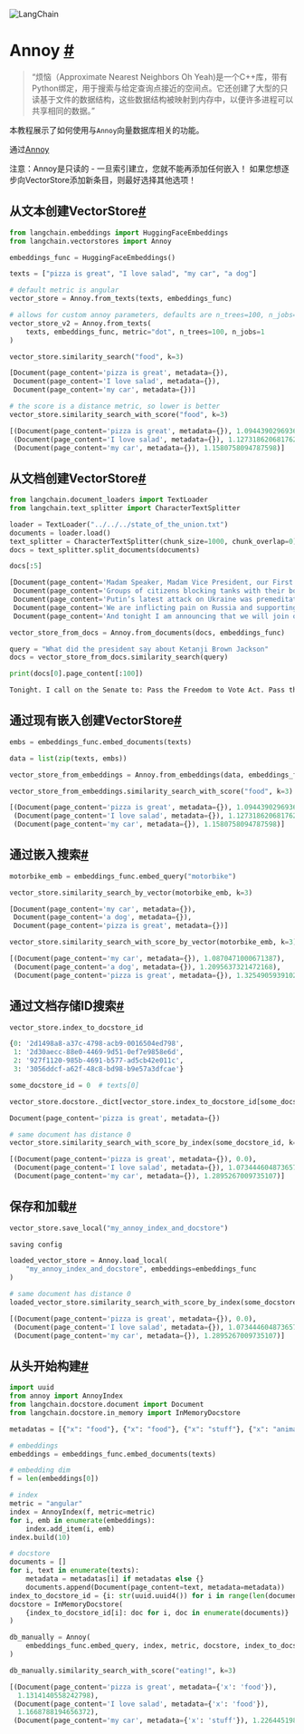 

<Head>
  <script>
    {
      `(function() {
         var _hmt = _hmt || [];
(function() {
  var hm = document.createElement("script");
  hm.src = "https://hm.baidu.com/hm.js?e60fb290e204e04c5cb6f79b0ac1e697";
  var s = document.getElementsByTagName("script")[0]; 
  s.parentNode.insertBefore(hm, s);
})();
       })();`
    }
  </script>
</Head>

![LangChain](https://pica.zhimg.com/50/v2-56e8bbb52aa271012541c1fe1ceb11a2_r.gif)





Annoy [#](#annoy "永久链接到此标题")
========================

> 
> “烦恼（Approximate Nearest Neighbors Oh Yeah)是一个C++库，带有Python绑定，用于搜索与给定查询点接近的空间点。它还创建了大型的只读基于文件的数据结构，这些数据结构被映射到内存中，以便许多进程可以共享相同的数据。”
> 
> 
> 

本教程展示了如何使用与`Annoy`向量数据库相关的功能。

通过[Annoy](https://github.com/spotify/annoy)



注意：Annoy是只读的 - 一旦索引建立，您就不能再添加任何嵌入！
如果您想逐步向VectorStore添加新条目，则最好选择其他选项！

从文本创建VectorStore[#](#create-vectorstore-from-texts "永久链接到此标题")
--------------------------------------------------------------

```python
from langchain.embeddings import HuggingFaceEmbeddings
from langchain.vectorstores import Annoy

embeddings_func = HuggingFaceEmbeddings()

```

```python
texts = ["pizza is great", "I love salad", "my car", "a dog"]

# default metric is angular
vector_store = Annoy.from_texts(texts, embeddings_func)

```

```python
# allows for custom annoy parameters, defaults are n_trees=100, n_jobs=-1, metric="angular"
vector_store_v2 = Annoy.from_texts(
    texts, embeddings_func, metric="dot", n_trees=100, n_jobs=1
)

```

```python
vector_store.similarity_search("food", k=3)

```

```python
[Document(page_content='pizza is great', metadata={}),
 Document(page_content='I love salad', metadata={}),
 Document(page_content='my car', metadata={})]

```

```python
# the score is a distance metric, so lower is better
vector_store.similarity_search_with_score("food", k=3)

```

```python
[(Document(page_content='pizza is great', metadata={}), 1.0944390296936035),
 (Document(page_content='I love salad', metadata={}), 1.1273186206817627),
 (Document(page_content='my car', metadata={}), 1.1580758094787598)]

```

从文档创建VectorStore[#](#create-vectorstore-from-docs "永久链接到此标题")
-------------------------------------------------------------

```python
from langchain.document_loaders import TextLoader
from langchain.text_splitter import CharacterTextSplitter

loader = TextLoader("../../../state_of_the_union.txt")
documents = loader.load()
text_splitter = CharacterTextSplitter(chunk_size=1000, chunk_overlap=0)
docs = text_splitter.split_documents(documents)

```

```python
docs[:5]

```

```python
[Document(page_content='Madam Speaker, Madam Vice President, our First Lady and Second Gentleman. Members of Congress and the Cabinet. Justices of the Supreme Court. My fellow Americans.    Last year COVID-19 kept us apart. This year we are finally together again.   Tonight, we meet as Democrats Republicans and Independents. But most importantly as Americans.   With a duty to one another to the American people to the Constitution.   And with an unwavering resolve that freedom will always triumph over tyranny.   Six days ago, Russia’s Vladimir Putin sought to shake the foundations of the free world thinking he could make it bend to his menacing ways. But he badly miscalculated.   He thought he could roll into Ukraine and the world would roll over. Instead he met a wall of strength he never imagined.   He met the Ukrainian people.   From President Zelenskyy to every Ukrainian, their fearlessness, their courage, their determination, inspires the world.', metadata={'source': '../../../state_of_the_union.txt'}),
 Document(page_content='Groups of citizens blocking tanks with their bodies. Everyone from students to retirees teachers turned soldiers defending their homeland.   In this struggle as President Zelenskyy said in his speech to the European Parliament “Light will win over darkness.” The Ukrainian Ambassador to the United States is here tonight.   Let each of us here tonight in this Chamber send an unmistakable signal to Ukraine and to the world.   Please rise if you are able and show that, Yes, we the United States of America stand with the Ukrainian people.   Throughout our history we’ve learned this lesson when dictators do not pay a price for their aggression they cause more chaos.     They keep moving.     And the costs and the threats to America and the world keep rising.     That’s why the NATO Alliance was created to secure peace and stability in Europe after World War 2.   The United States is a member along with 29 other nations.   It matters. American diplomacy matters. American resolve matters.', metadata={'source': '../../../state_of_the_union.txt'}),
 Document(page_content='Putin’s latest attack on Ukraine was premeditated and unprovoked.   He rejected repeated efforts at diplomacy.   He thought the West and NATO wouldn’t respond. And he thought he could divide us at home. Putin was wrong. We were ready.  Here is what we did.     We prepared extensively and carefully.   We spent months building a coalition of other freedom-loving nations from Europe and the Americas to Asia and Africa to confront Putin.   I spent countless hours unifying our European allies. We shared with the world in advance what we knew Putin was planning and precisely how he would try to falsely justify his aggression.    We countered Russia’s lies with truth.     And now that he has acted the free world is holding him accountable.   Along with twenty-seven members of the European Union including France, Germany, Italy, as well as countries like the United Kingdom, Canada, Japan, Korea, Australia, New Zealand, and many others, even Switzerland.', metadata={'source': '../../../state_of_the_union.txt'}),
 Document(page_content='We are inflicting pain on Russia and supporting the people of Ukraine. Putin is now isolated from the world more than ever.   Together with our allies –we are right now enforcing powerful economic sanctions.   We are cutting off Russia’s largest banks from the international financial system.    Preventing Russia’s central bank from defending the Russian Ruble making Putin’s $630 Billion “war fund” worthless.     We are choking off Russia’s access to technology that will sap its economic strength and weaken its military for years to come.    Tonight I say to the Russian oligarchs and corrupt leaders who have bilked billions of dollars off this violent regime no more.   The U.S. Department of Justice is assembling a dedicated task force to go after the crimes of Russian oligarchs.    We are joining with our European allies to find and seize your yachts your luxury apartments your private jets. We are coming for your ill-begotten gains.', metadata={'source': '../../../state_of_the_union.txt'}),
 Document(page_content='And tonight I am announcing that we will join our allies in closing off American air space to all Russian flights – further isolating Russia – and adding an additional squeeze –on their economy. The Ruble has lost 30% of its value.   The Russian stock market has lost 40% of its value and trading remains suspended. Russia’s economy is reeling and Putin alone is to blame.   Together with our allies we are providing support to the Ukrainians in their fight for freedom. Military assistance. Economic assistance. Humanitarian assistance.   We are giving more than $1 Billion in direct assistance to Ukraine.   And we will continue to aid the Ukrainian people as they defend their country and to help ease their suffering.    Let me be clear, our forces are not engaged and will not engage in conflict with Russian forces in Ukraine.    Our forces are not going to Europe to fight in Ukraine, but to defend our NATO Allies – in the event that Putin decides to keep moving west.', metadata={'source': '../../../state_of_the_union.txt'})]

```

```python
vector_store_from_docs = Annoy.from_documents(docs, embeddings_func)

```

```python
query = "What did the president say about Ketanji Brown Jackson"
docs = vector_store_from_docs.similarity_search(query)

```

```python
print(docs[0].page_content[:100])

```

```python
Tonight. I call on the Senate to: Pass the Freedom to Vote Act. Pass the John Lewis Voting Rights Ac

```

通过现有嵌入创建VectorStore[#](#create-vectorstore-via-existing-embeddings "永久链接到此标题")
------------------------------------------------------------------------------

```python
embs = embeddings_func.embed_documents(texts)

```

```python
data = list(zip(texts, embs))

vector_store_from_embeddings = Annoy.from_embeddings(data, embeddings_func)

```

```python
vector_store_from_embeddings.similarity_search_with_score("food", k=3)

```

```python
[(Document(page_content='pizza is great', metadata={}), 1.0944390296936035),
 (Document(page_content='I love salad', metadata={}), 1.1273186206817627),
 (Document(page_content='my car', metadata={}), 1.1580758094787598)]

```

通过嵌入搜索[#](#search-via-embeddings "此标题的永久链接")
--------------------------------------------

```python
motorbike_emb = embeddings_func.embed_query("motorbike")

```

```python
vector_store.similarity_search_by_vector(motorbike_emb, k=3)

```

```python
[Document(page_content='my car', metadata={}),
 Document(page_content='a dog', metadata={}),
 Document(page_content='pizza is great', metadata={})]

```

```python
vector_store.similarity_search_with_score_by_vector(motorbike_emb, k=3)

```

```python
[(Document(page_content='my car', metadata={}), 1.0870471000671387),
 (Document(page_content='a dog', metadata={}), 1.2095637321472168),
 (Document(page_content='pizza is great', metadata={}), 1.3254905939102173)]

```

通过文档存储ID搜索[#](#search-via-docstore-id "此标题的永久链接")
-------------------------------------------------

```python
vector_store.index_to_docstore_id

```

```python
{0: '2d1498a8-a37c-4798-acb9-0016504ed798',
 1: '2d30aecc-88e0-4469-9d51-0ef7e9858e6d',
 2: '927f1120-985b-4691-b577-ad5cb42e011c',
 3: '3056ddcf-a62f-48c8-bd98-b9e57a3dfcae'}

```

```python
some_docstore_id = 0  # texts[0]

vector_store.docstore._dict[vector_store.index_to_docstore_id[some_docstore_id]]

```

```python
Document(page_content='pizza is great', metadata={})

```

```python
# same document has distance 0
vector_store.similarity_search_with_score_by_index(some_docstore_id, k=3)

```

```python
[(Document(page_content='pizza is great', metadata={}), 0.0),
 (Document(page_content='I love salad', metadata={}), 1.0734446048736572),
 (Document(page_content='my car', metadata={}), 1.2895267009735107)]

```

保存和加载[#](#save-and-load "此标题的永久链接")
-----------------------------------

```python
vector_store.save_local("my_annoy_index_and_docstore")

```

```python
saving config

```

```python
loaded_vector_store = Annoy.load_local(
    "my_annoy_index_and_docstore", embeddings=embeddings_func
)

```

```python
# same document has distance 0
loaded_vector_store.similarity_search_with_score_by_index(some_docstore_id, k=3)

```

```python
[(Document(page_content='pizza is great', metadata={}), 0.0),
 (Document(page_content='I love salad', metadata={}), 1.0734446048736572),
 (Document(page_content='my car', metadata={}), 1.2895267009735107)]

```

从头开始构建[#](#construct-from-scratch "此标题的永久链接")
---------------------------------------------

```python
import uuid
from annoy import AnnoyIndex
from langchain.docstore.document import Document
from langchain.docstore.in_memory import InMemoryDocstore

metadatas = [{"x": "food"}, {"x": "food"}, {"x": "stuff"}, {"x": "animal"}]

# embeddings
embeddings = embeddings_func.embed_documents(texts)

# embedding dim
f = len(embeddings[0])

# index
metric = "angular"
index = AnnoyIndex(f, metric=metric)
for i, emb in enumerate(embeddings):
    index.add_item(i, emb)
index.build(10)

# docstore
documents = []
for i, text in enumerate(texts):
    metadata = metadatas[i] if metadatas else {}
    documents.append(Document(page_content=text, metadata=metadata))
index_to_docstore_id = {i: str(uuid.uuid4()) for i in range(len(documents))}
docstore = InMemoryDocstore(
    {index_to_docstore_id[i]: doc for i, doc in enumerate(documents)}
)

db_manually = Annoy(
    embeddings_func.embed_query, index, metric, docstore, index_to_docstore_id
)

```

```python
db_manually.similarity_search_with_score("eating!", k=3)

```

```python
[(Document(page_content='pizza is great', metadata={'x': 'food'}),
  1.1314140558242798),
 (Document(page_content='I love salad', metadata={'x': 'food'}),
  1.1668788194656372),
 (Document(page_content='my car', metadata={'x': 'stuff'}), 1.226445198059082)]

```

